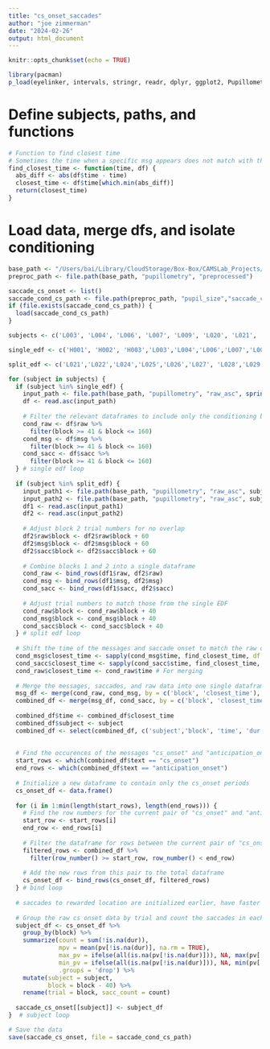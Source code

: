 ```yaml
---
title: "cs_onset_saccades"
author: "joe zimmerman"
date: "2024-02-26"
output: html_document
---
```


```r
knitr::opts_chunk$set(echo = TRUE)

library(pacman)
p_load(eyelinker, intervals, stringr, readr, dplyr, ggplot2, PupillometryR, PupilPre, shiny, tidyverse, stringr, emmeans, sjPlot, nlme, patchwork, purrr, ggpubr, lme4, psych)
```

# Define subjects, paths, and functions
```r
# Function to find closest time
# Sometimes the time when a specific msg appears does not match with the time in raw samples, therefore we define a function to find he close time and merge raw and msg without losing any msgs
find_closest_time <- function(time, df) {
  abs_diff <- abs(df$time - time)
  closest_time <- df$time[which.min(abs_diff)]
  return(closest_time)
}
```

# Load data, merge dfs, and isolate conditioning
```r
base_path <- "/Users/bai/Library/CloudStorage/Box-Box/CAMSLab_Projects/Studies/AlcGen/Data/In_Lab"
preproc_path <- file.path(base_path, "pupillometry", "preprocessed")

saccade_cs_onset <- list()
saccade_cond_cs_path <- file.path(preproc_path, "pupil_size","saccade_cond_cs.RData")
if (file.exists(saccade_cond_cs_path)) {
  load(saccade_cond_cs_path)
}

subjects <- c('L003', 'L004', 'L006', 'L007', 'L009', 'L020', 'L021', 'H001', 'L022', 'L024', 'L026', 'L027', 'L028', 'L029')

single_edf <- c('H001', 'H002', 'H003','L003','L004','L006','L007','L009','L013','L014','L015','L017','L019')

split_edf <- c('L021','L022','L024','L025','L026','L027', 'L028','L029','L031')

for (subject in subjects) {
  if (subject %in% single_edf) {
    input_path <- file.path(base_path, "pupillometry", "raw_asc", sprintf("%s.asc", subject))
    df <- read.asc(input_path)
    
    # Filter the relevant dataframes to include only the conditioning blocks
    cond_raw <- df$raw %>%
      filter(block >= 41 & block <= 160)
    cond_msg <- df$msg %>%
      filter(block >= 41 & block <= 160)
    cond_sacc <- df$sacc %>%
      filter(block >= 41 & block <= 160)
  } # single edf loop
  
  if (subject %in% split_edf) {
    input_path1 <- file.path(base_path, "pupillometry", "raw_asc", subject, sprintf("%s_c1.asc", subject))
    input_path2 <- file.path(base_path, "pupillometry", "raw_asc", subject, sprintf("%s_c2.asc", subject))
    df1 <- read.asc(input_path1)
    df2 <- read.asc(input_path2)
    
    # Adjust block 2 trial numbers for no overlap
    df2$raw$block <- df2$raw$block + 60
    df2$msg$block <- df2$msg$block + 60
    df2$sacc$block <- df2$sacc$block + 60
    
    # Combine blocks 1 and 2 into a single dataframe
    cond_raw <- bind_rows(df1$raw, df2$raw)
    cond_msg <- bind_rows(df1$msg, df2$msg)
    cond_sacc <- bind_rows(df1$sacc, df2$sacc)
    
    # Adjust trial numbers to match those from the single EDF
    cond_raw$block <- cond_raw$block + 40
    cond_msg$block <- cond_msg$block + 40
    cond_sacc$block <- cond_sacc$block + 40
  } # split edf loop
  
  # Shift the time of the messages and saccade onset to match the raw data times
  cond_msg$closest_time <- sapply(cond_msg$time, find_closest_time, df = cond_raw)
  cond_sacc$closest_time <- sapply(cond_sacc$stime, find_closest_time, df = cond_raw)
  cond_raw$closest_time <- cond_raw$time # For merging
  
  # Merge the messages, saccades, and raw data into one single dataframe
  msg_df <- merge(cond_raw, cond_msg, by = c('block', 'closest_time'), all.x = TRUE)
  combined_df <- merge(msg_df, cond_sacc, by = c('block', 'closest_time'), all.x = TRUE)
  
  combined_df$time <- combined_df$closest_time
  combined_df$subject <- subject
  combined_df <- select(combined_df, c('subject','block', 'time', 'dur', 'text', "pv", "ampl"))
  
  
  # Find the occurences of the messages "cs_onset" and "anticipation_onset". Between these messages is the cs_onset period we want to measure.
  start_rows <- which(combined_df$text == "cs_onset")
  end_rows <- which(combined_df$text == "anticipation_onset")
  
  # Initialize a new dataframe to contain only the cs_onset periods
  cs_onset_df <- data.frame()
  
  for (i in 1:min(length(start_rows), length(end_rows))) {
    # Find the row numbers for the current pair of "cs_onset" and "anticipation_onset"
    start_row <- start_rows[i]
    end_row <- end_rows[i]
    
    # Filter the dataframe for rows between the current pair of "cs_onset" and "anticipation_onset"
    filtered_rows <- combined_df %>%
      filter(row_number() >= start_row, row_number() < end_row)
    
    # Add the new rows from this pair to the total dataframe
    cs_onset_df <- bind_rows(cs_onset_df, filtered_rows)
  } # bind loop
  
  # saccades to rewarded location are initialized earlier, have faster peak velocities, and more accurate relative to saccades to unrewarded location (Dunne et al., 2015)
  
  # Group the raw cs onset data by trial and count the saccades in each one
  subject_df <- cs_onset_df %>%
    group_by(block) %>%
    summarize(count = sum(!is.na(dur)),
              mpv = mean(pv[!is.na(dur)], na.rm = TRUE),
              max_pv = ifelse(all(is.na(pv[!is.na(dur)])), NA, max(pv[!is.na(dur)], na.rm = TRUE)), 
              min_pv = ifelse(all(is.na(pv[!is.na(dur)])), NA, min(pv[!is.na(dur)], na.rm = TRUE)),
              .groups = 'drop') %>%
    mutate(subject = subject,
           block = block - 40) %>%
    rename(trial = block, sacc_count = count)
    
  saccade_cs_onset[[subject]] <- subject_df
}  # subject loop

# Save the data
save(saccade_cs_onset, file = saccade_cond_cs_path)

```

